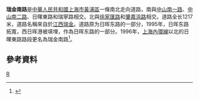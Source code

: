 '''瑞金南路'''是[[中華人民共和國|中華人民共和國]][[上海市|上海市]][[黃浦區|黃浦區]]一條南北走向道路，南與[[中山南一路|中山南一路]]、[[中山南二路|中山南二路]]、日暉東路和瑞寧路相交。北與[[徐家匯路|徐家匯路]]和[[肇嘉浜路|肇嘉浜路]]相交。道路全长1217米，道路名稱來自於[[江西|江西]][[瑞金|瑞金]]。道路原为日晖东路的一部分，1995年，日晖东路拓寬，西日晖港被填埋，作為日晖东路的一部分。1996年，[[上海內環線|上海內環線]]以北的日暉東路路段更名為瑞金南路<ref>{{cite news |title=第二节　县镇级类 |url=http://www.shtong.gov.cn/Newsite/node2/node2245/node70862/node70870/node70919/node70925/userobject1ai73717.html |publisher=上海市地方志辦公室 |accessdate=2020-09-22 |archive-date=2015-09-24 |archive-url=https://web.archive.org/web/20150924124855/http://www.shtong.gov.cn/newsite/node2/node2245/node70862/node70870/node70919/node70925/userobject1ai73717.html |dead-url=no }}</ref>。

== 參考資料 ==
{{Reflist|2}}

[[Category:上海道路|R]]